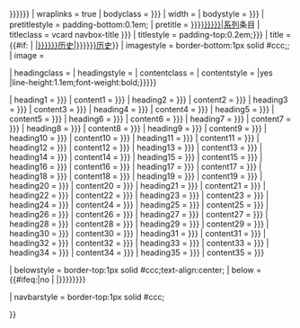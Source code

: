 {{Sidebar
| name       = {{#if:{{{templateoverride|}}} |{{{templateoverride}}} |{{{name|{{{region|{{{country}}}}}}}}}}}
| wraplinks  = true
| bodyclass  = {{{bodyclass|{{{class|}}}}}}
| width      = {{{width|}}}
| bodystyle  = {{{bodystyle|{{{style|}}}}}}
| pretitlestyle = padding-bottom:0.1em;{{{pretitlestyle|}}}
| pretitle   = [[:Category:{{{series|{{{name|{{{region|{{{country}}}}}}}}}}}}|系列]]条目
| titleclass = vcard navbox-title {{{titleclass|{{{aboveclass|}}}}}}
| titlestyle = padding-top:0.2em;{{{titlestyle|{{{abovestyle|}}}}}}
| title      = {{#if:{{{linkoverride|}}} |{{{linkoverride}}} |[[{{{name|{{{region|{{{country}}}}}}}}}历史|<span class="fn org label">{{{name|{{{region|{{{country}}}}}}}}}历史</span>]]}}
| imagestyle = border-bottom:1px solid #ccc;{{{imagestyle|}}};
| image      = {{{image|}}}

| headingclass = {{{headingclass|}}}
| headingstyle = {{{headingstyle|background:#eee;}}}
| contentclass = {{{contentclass|}}}
| contentstyle = {{{contentstyle|{{#ifeq:{{{bold|}}}|yes |line-height:1.1em;font-weight:bold;}}}}}

| heading1  = {{{heading1|{{{header1|}}}}}}
| content1  = {{{content1|{{{data1|}}}}}}
| heading2  = {{{heading2|{{{header2|}}}}}}
| content2  = {{{content2|{{{data2|}}}}}}
| heading3  = {{{heading3|{{{header3|}}}}}}
| content3  = {{{content3|{{{data3|}}}}}}
| heading4  = {{{heading4|{{{header4|}}}}}}
| content4  = {{{content4|{{{data4|}}}}}}
| heading5  = {{{heading5|{{{header5|}}}}}}
| content5  = {{{content5|{{{data5|}}}}}}
| heading6  = {{{heading6|{{{header6|}}}}}}
| content6  = {{{content6|{{{data6|}}}}}}
| heading7  = {{{heading7|{{{header7|}}}}}}
| content7  = {{{content7|{{{data7|}}}}}}
| heading8  = {{{heading8|{{{header8|}}}}}}
| content8  = {{{content8|{{{data8|}}}}}}
| heading9  = {{{heading9|{{{header9|}}}}}}
| content9  = {{{content9|{{{data9|}}}}}}
| heading10 = {{{heading10|{{{header10|}}}}}}
| content10 = {{{content10|{{{data10|}}}}}}
| heading11 = {{{heading11|{{{header11|}}}}}}
| content11 = {{{content11|{{{data11|}}}}}}
| heading12 = {{{heading12|{{{header12|}}}}}}
| content12 = {{{content12|{{{data12|}}}}}}
| heading13 = {{{heading13|{{{header13|}}}}}}
| content13 = {{{content13|{{{data13|}}}}}}
| heading14 = {{{heading14|{{{header14|}}}}}}
| content14 = {{{content14|{{{data14|}}}}}}
| heading15 = {{{heading15|{{{header15|}}}}}}
| content15 = {{{content15|{{{data15|}}}}}}
| heading16 = {{{heading16|{{{header16|}}}}}}
| content16 = {{{content16|{{{data16|}}}}}}
| heading17 = {{{heading17|{{{header17|}}}}}}
| content17 = {{{content17|{{{data17|}}}}}}
| heading18 = {{{heading18|{{{header18|}}}}}}
| content18 = {{{content18|{{{data18|}}}}}}
| heading19 = {{{heading19|{{{header19|}}}}}}
| content19 = {{{content19|{{{data19|}}}}}}
| heading20 = {{{heading20|{{{header20|}}}}}}
| content20 = {{{content20|{{{data20|}}}}}}
| heading21 = {{{heading21|{{{header21|}}}}}}
| content21 = {{{content21|{{{data21|}}}}}}
| heading22 = {{{heading22|{{{header22|}}}}}}
| content22 = {{{content22|{{{data22|}}}}}}
| heading23 = {{{heading23|{{{header23|}}}}}}
| content23 = {{{content23|{{{data23|}}}}}}
| heading24 = {{{heading24|{{{header24|}}}}}}
| content24 = {{{content24|{{{data24|}}}}}}
| heading25 = {{{heading25|{{{header25|}}}}}}
| content25 = {{{content25|{{{data25|}}}}}}
| heading26 = {{{heading26|{{{header26|}}}}}}
| content26 = {{{content26|{{{data26|}}}}}}
| heading27 = {{{heading27|{{{header27|}}}}}}
| content27 = {{{content27|{{{data27|}}}}}}
| heading28 = {{{heading28|{{{header28|}}}}}}
| content28 = {{{content28|{{{data28|}}}}}}
| heading29 = {{{heading29|{{{header29|}}}}}}
| content29 = {{{content29|{{{data29|}}}}}}
| heading30 = {{{heading30|{{{header30|}}}}}}
| content30 = {{{content30|{{{data30|}}}}}}
| heading31 = {{{heading31|{{{header31|}}}}}}
| content31 = {{{content31|{{{data31|}}}}}}
| heading32 = {{{heading32|{{{header32|}}}}}}
| content32 = {{{content32|{{{data32|}}}}}}
| heading33 = {{{heading33|{{{header33|}}}}}}
| content33 = {{{content33|{{{data33|}}}}}}
| heading34 = {{{heading34|{{{header34|}}}}}}
| content34 = {{{content34|{{{data34|}}}}}}
| heading35 = {{{heading35|{{{header35|}}}}}}
| content35 = {{{content35|{{{data35|}}}}}}

| belowstyle = border-top:1px solid #ccc;text-align:center;
| below = {{#ifeq:{{lc:{{{portal|}}}}}|no | |{{portal-inline|{{{portalname|{{{region|{{{country}}}}}}}}}}}}}
{{{below|}}}

| navbarstyle = border-top:1px solid #ccc;

}}<noinclude>

{{documentation}}
<!----Please add metadata to the <includeonly> section at the bottom of the /doc subpage, not here---->
</noinclude>